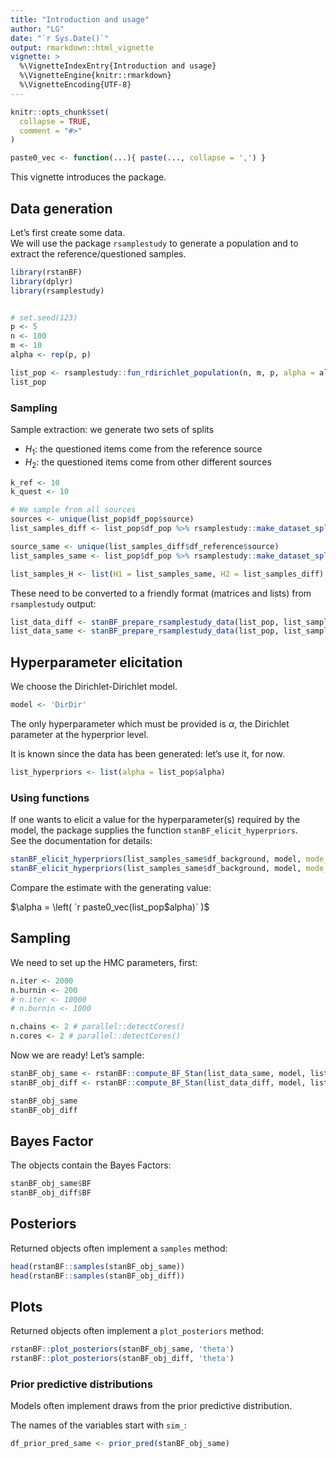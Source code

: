 ```yaml
---
title: "Introduction and usage"
author: "LG"
date: "`r Sys.Date()`"
output: rmarkdown::html_vignette
vignette: >
  %\VignetteIndexEntry{Introduction and usage}
  %\VignetteEngine{knitr::rmarkdown}
  %\VignetteEncoding{UTF-8}
---
```


```r
knitr::opts_chunk$set(
  collapse = TRUE,
  comment = "#>"
)

paste0_vec <- function(...){ paste(..., collapse = ',') }
```

This vignette introduces the package. 

## Data generation

Let's first create some data.    
We will use the package `rsamplestudy` to generate a population and to extract the reference/questioned samples.

```r
library(rstanBF)
library(dplyr)
library(rsamplestudy)


# set.seed(123)
p <- 5
n <- 100
m <- 10
alpha <- rep(p, p)

list_pop <- rsamplestudy::fun_rdirichlet_population(n, m, p, alpha = alpha)
list_pop

```

### Sampling

Sample extraction: we generate two sets of splits

- $H_1$: the questioned items come from the reference source
- $H_2$: the questioned items come from other different sources

```r
k_ref <- 10
k_quest <- 10

# We sample from all sources
sources <- unique(list_pop$df_pop$source)
list_samples_diff <- list_pop$df_pop %>% rsamplestudy::make_dataset_splits(k_ref, k_quest)

source_same <- unique(list_samples_diff$df_reference$source)
list_samples_same <- list_pop$df_pop %>% rsamplestudy::make_dataset_splits(k_ref, k_quest, source_ref = source_same, source_quest = source_same)

list_samples_H <- list(H1 = list_samples_same, H2 = list_samples_diff)
```

These need to be converted to a friendly format (matrices and lists) from `rsamplestudy` output:

```r
list_data_diff <- stanBF_prepare_rsamplestudy_data(list_pop, list_samples_diff)
list_data_same <- stanBF_prepare_rsamplestudy_data(list_pop, list_samples_same)
```

## Hyperparameter elicitation

We choose the Dirichlet-Dirichlet model.   

```r
model <- 'DirDir'
```

The only hyperparameter which must be provided is $\alpha$, the Dirichlet parameter at the hyperprior level.

It is known since the data has been generated: let's use it, for now.

```r
list_hyperpriors <- list(alpha = list_pop$alpha)
```

### Using functions

If one wants to elicit a value for the hyperparameter(s) required by the model, the package supplies the function `stanBF_elicit_hyperpriors`.   
See the documentation for details:

```r
stanBF_elicit_hyperpriors(list_samples_same$df_background, model, mode_hyperparameter = 'ML', mode_ML = 'naive')
stanBF_elicit_hyperpriors(list_samples_same$df_background, model, mode_hyperparameter = 'ML', mode_ML = 'ML')
```

Compare the estimate with the generating value:

$\alpha = \left( `r paste0_vec(list_pop$alpha)` \right)$

## Sampling

We need to set up the HMC parameters, first:
```r
n.iter <- 2000
n.burnin <- 200
# n.iter <- 10000
# n.burnin <- 1000

n.chains <- 2 # parallel::detectCores()
n.cores <- 2 # parallel::detectCores()
```

Now we are ready! Let's sample:

```r
stanBF_obj_same <- rstanBF::compute_BF_Stan(list_data_same, model, list_hyperpriors, data_other = NULL, n.iter, n.burnin, n.chains, n.cores, silent = TRUE)
stanBF_obj_diff <- rstanBF::compute_BF_Stan(list_data_diff, model, list_hyperpriors, data_other = NULL, n.iter, n.burnin, n.chains, n.cores, silent = TRUE)
```

```r
stanBF_obj_same
stanBF_obj_diff
```


## Bayes Factor

The objects contain the Bayes Factors:

```r
stanBF_obj_same$BF
stanBF_obj_diff$BF
```

## Posteriors

Returned objects often implement a `samples` method:

```r
head(rstanBF::samples(stanBF_obj_same))
head(rstanBF::samples(stanBF_obj_diff))
```

## Plots

Returned objects often implement a `plot_posteriors` method:

```r
rstanBF::plot_posteriors(stanBF_obj_same, 'theta')
rstanBF::plot_posteriors(stanBF_obj_diff, 'theta')
```


### Prior predictive distributions

Models often implement draws from the prior predictive distribution.

The names of the variables start with `sim_`:
```r
df_prior_pred_same <- prior_pred(stanBF_obj_same)

```



